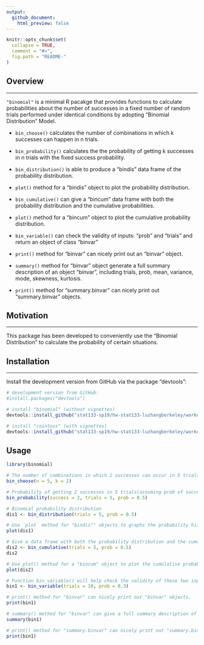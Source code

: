 ```yaml
---
output:
  github_document:
    html_preview: false
---
```


<!-- README.md is generated from README.Rmd. Please edit that file -->

```r
knitr::opts_chunk$set(
  collapse = TRUE,
  comment = "#>",
  fig.path = "README-"
)
```


## Overview

---

`"binomial"` is a minimal R pacakge that provides functions to calculate probabilities about the number of successes in a fixed number of random trials performed under identical conditions by adopting "Binomial Distribution" Model.

- `bin_choose()` calculates the number of combinations in which k successes can happen in n trials. 

- `bin_probability()` calculates the the probability of getting k successes in n trials with the fixed success probability.

- `bin_distribution()` is able to produce a "bindis" data frame of the probability distribution.

- `plot()` method for a "bindis" object to plot the probability distribution.

- `bin_cumulative()` can give a "bincum" data frame with both the probability distribution and the cumulative probabilities.

- `plot()` method for a "bincum" object to plot the cumulative probability distribution.

- `bin_variable()` can check the validity of inputs: "prob" and "trials" and return an object of class "binvar"

- `print()` method for "binvar" can nicely print out an "binvar" object.

- `summary()` method for "binvar" object generate a full summary description of an object "binvar", including trials, prob, mean, variance, mode, skewness, kurtosis.

- `print()` method for "summary.binvar" can nicely print out "summary.binvar" objects.

## Motivation

---

This package has been developed to conveniently use the "Binomial Distribution" to calculate the probability of certain situations.

## Installation

---
Install the development version from GitHub via the package "devtools":

```r
# development version from GitHub:
#install.packages("devtools") 

# install "binomial" (without vignettes)
devtools::install_github("stat133-sp19/hw-stat133-luzhangberkeley/workout03/binomial")

# install "cointoss" (with vignettes)
devtools::install_github("stat133-sp19/hw-stat133-luzhangberkeley/workout03/binomial", build_vignettes = TRUE)

```
## Usage
```r
library(binomial)

# The number of combinations in which 2 successes can occur in 5 trials
bin_choose(n = 5, k = 2)

# Probability of getting 2 successes in 5 trials(assuming prob of success = 0.5)
bin_probability(success = 2, trials = 5, prob = 0.5)

# Binomial probability distribution
dis1 <- bin_distribution(trials = 5, prob = 0.5)

# Use `plot` method for "bindis"" objects to graphs the probability histogram
plot(dis1)

# Give a data frame with both the probability distribution and the cumulative probabilities
dis2 <- bin_cumulative(trials = 5, prob = 0.5)
dis2

# Use plot() method for a "bincum" object to plot the cumulative probability distribution.
plot(dis2)

# Function bin_variable() will help check the validity of these two inputs.
bin1 <- bin_variable(trials = 10, prob = 0.3)

# print() method for "binvar" can nicely print out "binvar" objects.
print(bin1)

# summary() method for "binvar" can give a full summary description of the "binvar" object
summary(bin1)

# print() method for "summary.binvar" can nicely print out "summary.binvar" objects.
print(bin1)
```

